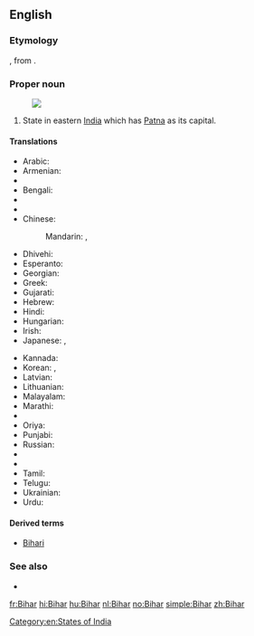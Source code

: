 {{also|bihar}}
==English==
{{wikipedia}}
===Etymology===
{{etyl|hi}} {{term|बिहार|tr=Bihār|lang=hi}}, from {{etyl|sa}} {{term|विहार|tr=vihāra|lang=sa||temple; monastery}}.

===Proper noun===
{{en-proper noun}}
[[Image:Bihar in India (disputed hatched).svg|thumb|]]
# State in eastern [[India]] which has [[Patna]] as its capital.

====Translations====
{{trans-top|a state in eastern India}}
* Arabic: {{t-|ar|بيهار|m|tr=bīhār}}
* Armenian: {{t-|hy|Բիհար|tr=Bihar}}
* {{trreq|as}}
* Bengali: {{t-|bn|বিহার|tr=Bihar|sc=Beng}}
* {{trreq|bg}}
* {{trreq|hne}}
* Chinese:
*: Mandarin: {{t|cmn|比哈爾邦|sc=Hani}},  {{t|cmn|比哈尔邦|tr=Bǐhā'ěr-bāng|sc=Hani}}
* Dhivehi: {{t|dv|ބިހާރު|sc=Thaa}}
* Esperanto: {{t-|eo|Biharo}}
* Georgian: {{t-|ka|ბიჰარი|sc=Geor}}
* Greek: {{t+|el|Μπιχάρ|sc=Grek}}
* Gujarati: {{t-|gu|બિહાર|sc=Gujr}}
* Hebrew: {{t-|he|ביהר}}
* Hindi: {{t+|hi|बिहार|tr=bihār}}
* Hungarian: {{t+|hu|Bihár}}
* Irish: {{t-|ga|Biohár|m}}
* Japanese: {{t-|ja|ビハール州|tr=Bihāru-shū}},  {{t-|ja|ビハール|tr=Bihāru}}
{{trans-mid}}
* Kannada: {{t-|kn|ಬಿಹಾರ|sc=Knda}}
* Korean: {{t-|ko|비하르 주|tr=Bihareu ju|sc=Hang}},  {{t-|ko|비하르|tr=Bihareu|sc=Hang}}
* Latvian: {{t|lv|Bihāra}}
* Lithuanian: {{t|lt|Biharas}}
* Malayalam: {{t-|ml|ബിഹാർ|sc=Mlym}}
* Marathi: {{t-|mr|बिहार|sc=Deva}}
* {{trreq|lus}}
* Oriya: {{t-|or|ବିହାର|sc=Orya}}
* Punjabi: {{t-|pa|ਬਿਹਾਰ|sc=Guru}}
* Russian: {{t-|ru|Бихар|m|tr=Bixár}}
* {{trreq|sat}}
* {{trreq|sip}}
* Tamil: {{t-|ta|பீகார்|sc=Taml}}
* Telugu: {{t+|te|బీహార్}}
* Ukrainian: {{t-|uk|Біхар|sc=Cyrl}}
* Urdu: {{t-|ur|بہار|tr=bihār}}
{{trans-bottom}}

====Derived terms====
* [[Bihari]]

===See also===
* {{list|en|states of India}}

[[Category:en:States of India]]

[[fr:Bihar]]
[[hi:Bihar]]
[[hu:Bihar]]
[[nl:Bihar]]
[[no:Bihar]]
[[simple:Bihar]]
[[zh:Bihar]]